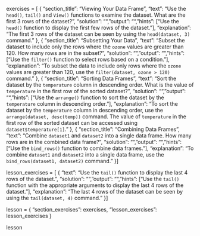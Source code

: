 exercises = [
    {
        "section_title": "Viewing Your Data Frame",
        "text": "Use the `head()`, `tail()` and `View()` functions to examine the dataset. What are the first 3 rows of the dataset?",
        "solution": "",
        "output": "",
        "hints": ["Use the `head()` function to display the first few rows of the dataset."],
        "explanation": "The first 3 rows of the dataset can be seen by using the `head(dataset, 3)` command."
    },
    {
        "section_title": "Subsetting Your Data",
        "text": "Subset the dataset to include only the rows where the `ozone` values are greater than 120. How many rows are in the subset?",
        "solution": "",
        "output": "",
        "hints": ["Use the `filter()` function to select rows based on a condition."],
        "explanation": "To subset the data to include only rows where the `ozone` values are greater than 120, use the `filter(dataset, ozone > 120)` command."
    },
    {
        "section_title": "Sorting Data Frames",
        "text": "Sort the dataset by the `temperature` column in descending order. What is the value of `temperature` in the first row of the sorted dataset?",
        "solution": "",
        "output": "",
        "hints": ["Use the `arrange()` function to sort the dataset by the `temperature` column in descending order."],
        "explanation": "To sort the dataset by the `temperature` column in descending order, use the `arrange(dataset, desc(temp))` command. The value of `temperature` in the first row of the sorted dataset can be accessed using `dataset$temperature[1]`."
    },
    {
        "section_title": "Combining Data Frames",
        "text": "Combine `dataset1` and `dataset2` into a single data frame. How many rows are in the combined data frame?",
        "solution": "",
        "output": "",
        "hints": ["Use the `bind_rows()` function to combine data frames."],
        "explanation": "To combine `dataset1` and `dataset2` into a single data frame, use the `bind_rows(dataset1, dataset2)` command."
    }
]

lesson_exercises = [
    {
        "text": "Use the `tail()` function to display the last 4 rows of the dataset.",
        "solution": "",
        "output": "",
        "hints": ["Use the `tail()` function with the appropriate arguments to display the last 4 rows of the dataset."],
        "explanation": "The last 4 rows of the dataset can be seen by using the `tail(dataset, 4)` command."
    }
]

lesson = {
    "section_exercises": exercises,
    "lesson_exercises": lesson_exercises
}

lesson